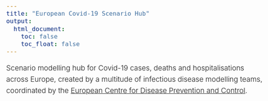```yaml
---
title: "European Covid-19 Scenario Hub"
output:
  html_document:
    toc: false
    toc_float: false
---
```

<style>
body{
    font-size: 19px;
    line-height: 30px;
    font-weight: 300;
}

h1 {
  margin-bottom: 30px;
}
.embed-pdf {
  width: 100%;
  aspect-ratio: 16/9;
}
</style>

Scenario modelling hub for Covid-19 cases, deaths and hospitalisations across Europe, created by a multitude of infectious disease modelling teams, coordinated by the [European Centre for Disease Prevention and Control](https://www.ecdc.europa.eu/en).

<div>
  <object class="embed-pdf" data="presentations/Euro-Scenario-Hub-launch.pdf" type="application/pdf">
</div>
